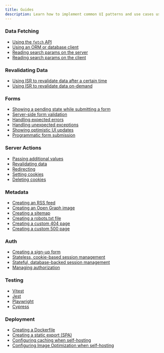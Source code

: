 ```yaml
---
title: Guides
description: Learn how to implement common UI patterns and use cases using Next.js
---
```


### Data Fetching

- [Using the `fetch` API](/docs/app/getting-started/fetching-data#with-the-fetch-api)
- [Using an ORM or database client](/docs/app/getting-started/fetching-data#with-an-orm-or-database)
- [Reading search params on the server](/docs/app/api-reference/file-conventions/page)
- [Reading search params on the client](/docs/app/api-reference/functions/use-search-params)

### Revalidating Data

- [Using ISR to revalidate data after a certain time](/docs/app/guides/incremental-static-regeneration#time-based-revalidation)
- [Using ISR to revalidate data on-demand](/docs/app/guides/incremental-static-regeneration#on-demand-revalidation-with-revalidatepath)

### Forms

- [Showing a pending state while submitting a form](/docs/app/guides/forms)
- [Server-side form validation](/docs/app/guides/forms)
- [Handling expected errors](/docs/app/building-your-application/routing/error-handling#handling-expected-errors-from-server-actions)
- [Handling unexpected exceptions](/docs/app/building-your-application/routing/error-handling#uncaught-exceptions)
- [Showing optimistic UI updates](/docs/app/guides/forms#optimistic-updates)
- [Programmatic form submission](/docs/app/guides/forms#programmatic-form-submission)

### Server Actions

- [Passing additional values](/docs/app/guides/forms)
- [Revalidating data](/docs/app/building-your-application/data-fetching/server-actions-and-mutations#revalidating-data)
- [Redirecting](/docs/app/building-your-application/data-fetching/server-actions-and-mutations#redirecting)
- [Setting cookies](/docs/app/api-reference/functions/cookies#setting-a-cookie)
- [Deleting cookies](/docs/app/api-reference/functions/cookies#deleting-cookies)

### Metadata

- [Creating an RSS feed](/docs/app/building-your-application/routing/route-handlers#non-ui-responses)
- [Creating an Open Graph image](/docs/app/api-reference/file-conventions/metadata/opengraph-image)
- [Creating a sitemap](/docs/app/api-reference/file-conventions/metadata/sitemap)
- [Creating a robots.txt file](/docs/app/api-reference/file-conventions/metadata/robots)
- [Creating a custom 404 page](/docs/app/api-reference/file-conventions/not-found)
- [Creating a custom 500 page](/docs/app/api-reference/file-conventions/error)

### Auth

- [Creating a sign-up form](/docs/app/guides/authentication#sign-up-and-login-functionality)
- [Stateless, cookie-based session management](/docs/app/guides/authentication#stateless-sessions)
- [Stateful, database-backed session management](/docs/app/guides/authentication#database-sessions)
- [Managing authorization](/docs/app/guides/authentication#authorization)

### Testing

- [Vitest](/docs/app/guides/testing/vitest)
- [Jest](/docs/app/guides/testing/jest)
- [Playwright](/docs/app/guides/testing/playwright)
- [Cypress](/docs/app/guides/testing/cypress)

### Deployment

- [Creating a Dockerfile](/docs/app/getting-started/deploying#docker)
- [Creating a static export (SPA)](/docs/app/guides/static-exports)
- [Configuring caching when self-hosting](/docs/app/guides/self-hosting#configuring-caching)
- [Configuring Image Optimization when self-hosting](/docs/app/guides/self-hosting#image-optimization)
